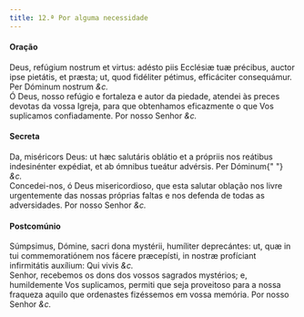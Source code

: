 ```yaml
---
title: 12.ª Por alguma necessidade
---
```


<h4 class="text-center">Oração</h4>
<div class="grid grid-cols-2 gap-5">
  <div class="col-6 dropcaps text-justify">
    Deus, refúgium nostrum et virtus: adésto piis Ecclésiæ tuæ précibus, auctor
    ipse pietátis, et præsta; ut, quod fidéliter pétimus, efficáciter
    consequámur. Per Dóminum nostrum <em>&c.</em>
  </div>
  <div class="col-6 dropcaps text-justify">
    Ó Deus, nosso refúgio e fortaleza e autor da piedade, atendei às preces
    devotas da vossa Igreja, para que obtenhamos eficazmente o que Vos
    suplicamos confiadamente. Por nosso Senhor <em>&c.</em>
  </div>
</div>

<h4 class="text-center">Secreta</h4>
<div class="grid grid-cols-2 gap-5">
  <div class="col-6 dropcaps text-justify">
    Da, miséricors Deus: ut hæc salutáris oblátio et a própriis nos reátibus
    indesinénter expédiat, et ab ómnibus tueátur advérsis. Per Dóminum{" "}
    <em>&c.</em>
  </div>
  <div class="col-6 dropcaps text-justify">
    Concedei-nos, ó Deus misericordioso, que esta salutar oblação nos livre
    urgentemente das nossas próprias faltas e nos defenda de todas as
    adversidades. Por nosso Senhor <em>&c.</em>
  </div>
</div>

<h4 class="text-center">Postcomúnio</h4>
<div class="grid grid-cols-2 gap-5">
  <div class="col-6 dropcaps text-justify">
    Súmpsimus, Dómine, sacri dona mystérii, humíliter deprecántes: ut, quæ in
    tui commemoratiónem nos fácere præcepísti, in nostræ profíciant infirmitátis
    auxílium: Qui vivis <em>&c.</em>
  </div>
  <div class="col-6 dropcaps text-justify">
    Senhor, recebemos os dons dos vossos sagrados mystérios; e, humildemente Vos
    suplicamos, permiti que seja proveitoso para a nossa fraqueza aquilo que
    ordenastes fizéssemos em vossa memória. Por nosso Senhor <em>&c.</em>
  </div>
</div>
